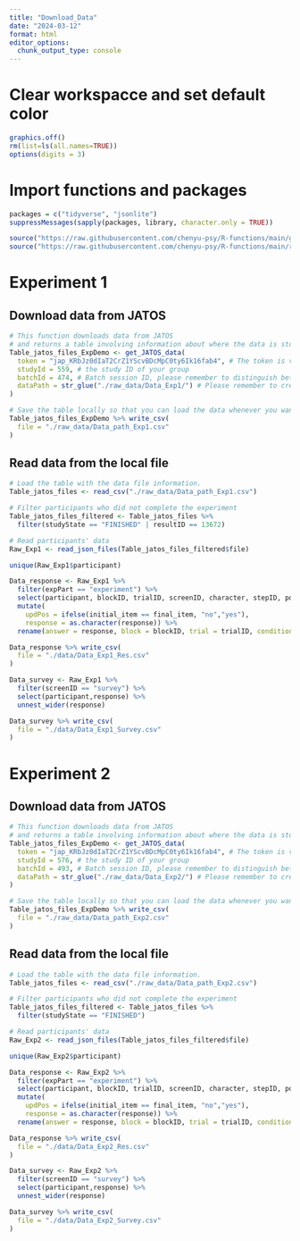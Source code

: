 ```yaml
---
title: "Download_Data"
date: "2024-03-12"
format: html
editor_options: 
  chunk_output_type: console
---
```


# Clear workspacce and set default color

```r
graphics.off()
rm(list=ls(all.names=TRUE))
options(digits = 3)
```

# Import functions and packages

```r

packages = c("tidyverse", "jsonlite")
suppressMessages(sapply(packages, library, character.only = TRUE))

source("https://raw.githubusercontent.com/chenyu-psy/R-functions/main/get-JATOS-data.R")
source("https://raw.githubusercontent.com/chenyu-psy/R-functions/main/read-json-files.R")

```

# Experiment 1

## Download data from JATOS

```r

# This function downloads data from JATOS
# and returns a table involving information about where the data is stored locally.
Table_jatos_files_ExpDemo <- get_JATOS_data(
  token = "jap_KRbJz0dIaT2CrZ1YScvBDcMpC0ty6Ik16fab4", # The token is valid until the 12th of May
  studyId = 559, # the study ID of your group
  batchId = 474, # Batch session ID, please remember to distinguish between the test session and the experiment session
  dataPath = str_glue("./raw_data/Data_Exp1/") # Please remember to create 
)

# Save the table locally so that you can load the data whenever you want.
Table_jatos_files_ExpDemo %>% write_csv(
  file = "./raw_data/Data_path_Exp1.csv"
)

```

## Read data from the local file

```r

# Load the table with the data file information.
Table_jatos_files <- read_csv("./raw_data/Data_path_Exp1.csv")

# Filter participants who did not complete the experiment
Table_jatos_files_filtered <- Table_jatos_files %>% 
  filter(studyState == "FINISHED" | resultID == 13672)

# Read participants' data
Raw_Exp1 <- read_json_files(Table_jatos_files_filtered$file)

unique(Raw_Exp1$participant)

Data_response <- Raw_Exp1 %>% 
  filter(expPart == "experiment") %>% 
  select(participant, blockID, trialID, screenID, character, stepID, position, initial_item, final_item, npl_items, response, acc, rt) %>% 
  mutate(
    updPos = ifelse(initial_item == final_item, "no","yes"),
    response = as.character(response)) %>% 
  rename(answer = response, block = blockID, trial = trialID, condition = character)

Data_response %>% write_csv(
  file = "./data/Data_Exp1_Res.csv"
)

Data_survey <- Raw_Exp1 %>% 
  filter(screenID == "survey") %>% 
  select(participant,response) %>% 
  unnest_wider(response)

Data_survey %>% write_csv(
  file = "./data/Data_Exp1_Survey.csv"
)


```

# Experiment 2

## Download data from JATOS

```r

# This function downloads data from JATOS
# and returns a table involving information about where the data is stored locally.
Table_jatos_files_ExpDemo <- get_JATOS_data(
  token = "jap_KRbJz0dIaT2CrZ1YScvBDcMpC0ty6Ik16fab4", # The token is valid until the 12th of May
  studyId = 576, # the study ID of your group
  batchId = 493, # Batch session ID, please remember to distinguish between the test session and the experiment session
  dataPath = str_glue("./raw_data/Data_Exp2/") # Please remember to create 
)

# Save the table locally so that you can load the data whenever you want.
Table_jatos_files_ExpDemo %>% write_csv(
  file = "./raw_data/Data_path_Exp2.csv"
)

```

## Read data from the local file

```r

# Load the table with the data file information.
Table_jatos_files <- read_csv("./raw_data/Data_path_Exp2.csv")

# Filter participants who did not complete the experiment
Table_jatos_files_filtered <- Table_jatos_files %>% 
  filter(studyState == "FINISHED")

# Read participants' data
Raw_Exp2 <- read_json_files(Table_jatos_files_filtered$file)

unique(Raw_Exp2$participant)

Data_response <- Raw_Exp2 %>% 
  filter(expPart == "experiment") %>% 
  select(participant, blockID, trialID, screenID, character, stepID, position, initial_item, final_item, npl_items, response, acc, rt) %>% 
  mutate(
    updPos = ifelse(initial_item == final_item, "no","yes"),
    response = as.character(response)) %>% 
  rename(answer = response, block = blockID, trial = trialID, condition = character)

Data_response %>% write_csv(
  file = "./data/Data_Exp2_Res.csv"
)

Data_survey <- Raw_Exp2 %>% 
  filter(screenID == "survey") %>% 
  select(participant,response) %>% 
  unnest_wider(response)

Data_survey %>% write_csv(
  file = "./data/Data_Exp2_Survey.csv"
)


```







